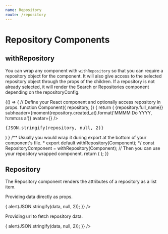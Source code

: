 ```yaml
---
name: Repository
route: /repository
---
```




# Repository Components

## withRepository

You can wrap any component with `withRepository` so that you can require a repository object for the component.
It will also give access to the selected repository object through the props of the children.
If a repository is not already selected, it will render the Search or Repositories component depending on the repositoryConfig.

<Playground>
{() => {
  // Define your React component and optionally access repository in props.
  function Component({
    repository,
  }) {
    return (
      <Card>
        <CardHeader title={<strong>{repository.full_name}</strong>} subheader={moment(repository.created_at).format('MMMM Do YYYY, h:mm:ss a')} avatar={<Avatar src={repository.owner.avatar_url} />} />
        <CardContent>
          <pre>{JSON.stringify(repository, null, 2)}</pre>
        </CardContent>
      </Card>
    )
  }
  /** Usually you would wrap it during export at the bottom of your component's file.
   *  export default withRepository(Component);
   */
  const RepositoryComponent = withRepository(Component);
  // Then you can use your repository wrapped component.
  return (
    <Paper>
      <RepositoryComponent
        //** Pass any props as you normally would. */
        repositoryConfig={{
          defaultOwner:"unfoldingWord",
          defaultQuery:"en_ta",
          server: "https://git.door43.org",
        }}
        /** Pass a previously returned repository object to skip repository selection.
          repository={repository}
          */
      />
    </Paper>
  );
}}
</Playground>

<Props of={withRepository} isToggle title="Props" />

## Repository

The Repository component renders the attributes of a repository as a list item.

Providing data directly as props.

<Playground>
<Paper>
  <Repository
    repository={repositoryData}
    onRepository={(data) => {
      alert(JSON.stringify(data, null, 2));
    }}
  />
</Paper>
</Playground>

Providing url to fetch repository data.

<Playground>
<Paper>
  <Repository
    url="https://git.door43.org/api/v1/repos/door43-catalog/en_ta"
    onRepository={(data) => {
      alert(JSON.stringify(data, null, 2));
    }}
  />
</Paper>
</Playground>

<Props of={Repository} isToggle title="Props" />

